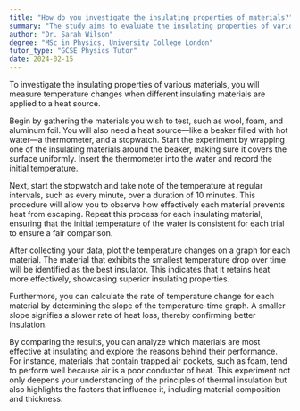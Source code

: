 ```yaml
---
title: "How do you investigate the insulating properties of materials?"
summary: "The study aims to evaluate the insulating properties of various materials by measuring temperature changes when each material is used to insulate a heat source."
author: "Dr. Sarah Wilson"
degree: "MSc in Physics, University College London"
tutor_type: "GCSE Physics Tutor"
date: 2024-02-15
---
```


To investigate the insulating properties of various materials, you will measure temperature changes when different insulating materials are applied to a heat source.

Begin by gathering the materials you wish to test, such as wool, foam, and aluminum foil. You will also need a heat source—like a beaker filled with hot water—a thermometer, and a stopwatch. Start the experiment by wrapping one of the insulating materials around the beaker, making sure it covers the surface uniformly. Insert the thermometer into the water and record the initial temperature.

Next, start the stopwatch and take note of the temperature at regular intervals, such as every minute, over a duration of $10$ minutes. This procedure will allow you to observe how effectively each material prevents heat from escaping. Repeat this process for each insulating material, ensuring that the initial temperature of the water is consistent for each trial to ensure a fair comparison.

After collecting your data, plot the temperature changes on a graph for each material. The material that exhibits the smallest temperature drop over time will be identified as the best insulator. This indicates that it retains heat more effectively, showcasing superior insulating properties.

Furthermore, you can calculate the rate of temperature change for each material by determining the slope of the temperature-time graph. A smaller slope signifies a slower rate of heat loss, thereby confirming better insulation.

By comparing the results, you can analyze which materials are most effective at insulating and explore the reasons behind their performance. For instance, materials that contain trapped air pockets, such as foam, tend to perform well because air is a poor conductor of heat. This experiment not only deepens your understanding of the principles of thermal insulation but also highlights the factors that influence it, including material composition and thickness.
    